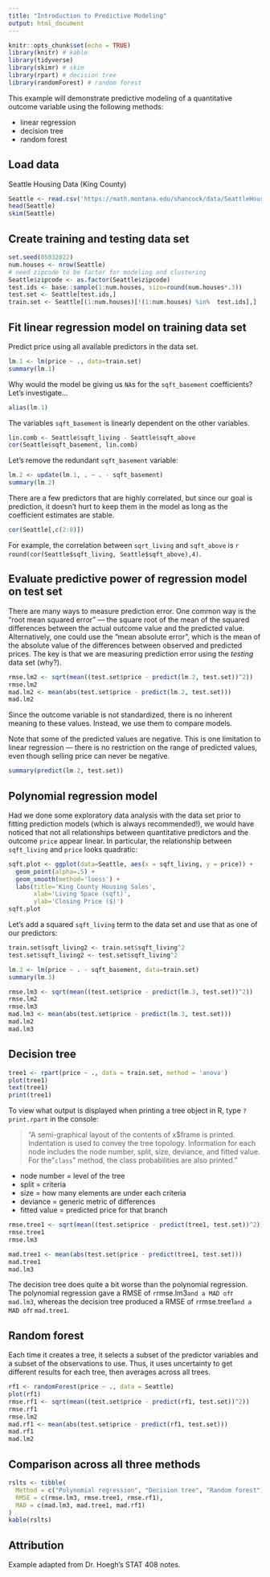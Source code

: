 ```yaml
---
title: "Introduction to Predictive Modeling"
output: html_document
---
```


```r
knitr::opts_chunk$set(echo = TRUE)
library(knitr) # kable
library(tidyverse)
library(skimr) # skim
library(rpart) # decision tree
library(randomForest) # random forest
```

This example will demonstrate predictive modeling of a quantitative outcome variable using the following methods:

- linear regression
- decision tree
- random forest

## Load data

Seattle Housing Data (King County)

```r
Seattle <- read.csv('https://math.montana.edu/shancock/data/SeattleHousing.csv')
head(Seattle)
skim(Seattle)
```

## Create training and testing data set

```r
set.seed(05032022)
num.houses <- nrow(Seattle)
# need zipcode to be factor for modeling and clustering
Seattle$zipcode <- as.factor(Seattle$zipcode)
test.ids <- base::sample(1:num.houses, size=round(num.houses*.3))
test.set <- Seattle[test.ids,]
train.set <- Seattle[(1:num.houses)[!(1:num.houses) %in%  test.ids],]
```

## Fit linear regression model on training data set 

Predict price using all available predictors in the data set.

```r
lm.1 <- lm(price ~ ., data=train.set)
summary(lm.1)
```

Why would the model be giving us `NA`s for the `sqft_basement` coefficients? Let's investigate...

```r
alias(lm.1)
```

The variables `sqft_basement` is linearly dependent on the other variables.

```r
lin.comb <- Seattle$sqft_living - Seattle$sqft_above
cor(Seattle$sqft_basement, lin.comb)
```

Let's remove the redundant `sqft_basement` variable:
```r
lm.2 <- update(lm.1, . ~ . - sqft_basement)
summary(lm.2)
```

There are a few predictors that are highly correlated, but since our goal is prediction, it doesn't hurt to keep them in the model as long as the coefficient estimates are stable.

```r
cor(Seattle[,c(2:8)])
```
For example, the correlation between `sqrt_living` and `sqft_above` is `r round(cor(Seattle$sqft_living, Seattle$sqft_above),4)`.

## Evaluate predictive power of regression model on test set

There are many ways to measure prediction error. One common way is the "root mean squared error" --- the square root of the mean of the squared differences between the actual outcome value and the predicted value. Alternatively, one could use the "mean absolute error", which is the mean of the absolute value of the differences between observed and predicted prices. The key is that we are measuring prediction error using the _testing_ data set (why?).

```r
rmse.lm2 <- sqrt(mean((test.set$price - predict(lm.2, test.set))^2))
rmse.lm2
mad.lm2 <- mean(abs(test.set$price - predict(lm.2, test.set)))
mad.lm2
```

Since the outcome variable is not standardized, there is no inherent meaning to these values. Instead, we use them to compare models.

Note that some of the predicted values are negative. This is one limitation to linear regression --- there is no restriction on the range of predicted values, even though selling price can never be negative.

```r
summary(predict(lm.2, test.set))
```


## Polynomial regression model

Had we done some exploratory data analysis with the data set prior to fitting prediction models (which is always recommended!), we would have noticed that not all relationships between quantitative predictors and the outcome `price` appear linear. In particular, the relationship between `sqft_living` and `price` looks quadratic:

```r
sqft.plot <- ggplot(data=Seattle, aes(x = sqft_living, y = price)) + 
  geom_point(alpha=.5) + 
  geom_smooth(method='loess') + 
  labs(title='King County Housing Sales', 
       xlab='Living Space (sqft)',
       ylab='Closing Price ($)')
sqft.plot
```
Let's add a squared `sqft_living` term to the data set and use that as one of our predictors:

```r
train.set$sqft_living2 <- train.set$sqft_living^2
test.set$sqft_living2 <- test.set$sqft_living^2

lm.3 <- lm(price ~ . - sqft_basement, data=train.set)
summary(lm.3)

rmse.lm3 <- sqrt(mean((test.set$price - predict(lm.3, test.set))^2)) 
rmse.lm2
rmse.lm3
mad.lm3 <- mean(abs(test.set$price - predict(lm.3, test.set)))
mad.lm2
mad.lm3
```


## Decision tree

```r
tree1 <- rpart(price ~ ., data = train.set, method = 'anova')
plot(tree1)
text(tree1)
print(tree1)
```

To view what output is displayed when printing a tree object in R, type
`?print.rpart` in the console:

> "A semi-graphical layout of the contents of x$frame is printed. Indentation is used to convey the tree topology. Information for each node includes the node number, split, size, deviance, and fitted value. For the "`class`" method, the class probabilities are also printed."

- node number = level of the tree
- split = criteria
- size = how many elements are under each criteria
- deviance = generic metric of differences
- fitted value = predicted price for that branch

```r
rmse.tree1 <- sqrt(mean((test.set$price - predict(tree1, test.set))^2)) 
rmse.tree1
rmse.lm3

mad.tree1 <- mean(abs(test.set$price - predict(tree1, test.set)))
mad.tree1
mad.lm3
```

The decision tree does quite a bit worse than the polynomial regression. The polynomial regression gave a RMSE of `r `rmse.lm3` and a MAD of `r `mad.lm3`, whereas the decision tree produced a RMSE of `r `rmse.tree1` and a MAD of `r `mad.tree1`.

## Random forest

Each time it creates a tree, it selects a subset of the predictor variables and a subset of the observations to use. Thus, it uses uncertainty to get different results for each tree, then averages across all trees.

```r
rf1 <- randomForest(price ~ ., data = Seattle)
plot(rf1)
rmse.rf1 <- sqrt(mean((test.set$price - predict(rf1, test.set))^2)) 
rmse.rf1
rmse.lm2
mad.rf1 <- mean(abs(test.set$price - predict(rf1, test.set)))
mad.rf1
mad.lm2
```

## Comparison across all three methods

```r
rslts <- tibble(
  Method = c("Polynomial regression", "Decision tree", "Random forest"),
  RMSE = c(rmse.lm3, rmse.tree1, rmse.rf1),
  MAD = c(mad.lm3, mad.tree1, mad.rf1)
)
kable(rslts)
```



## Attribution

Example adapted from Dr. Hoegh's STAT 408 notes.